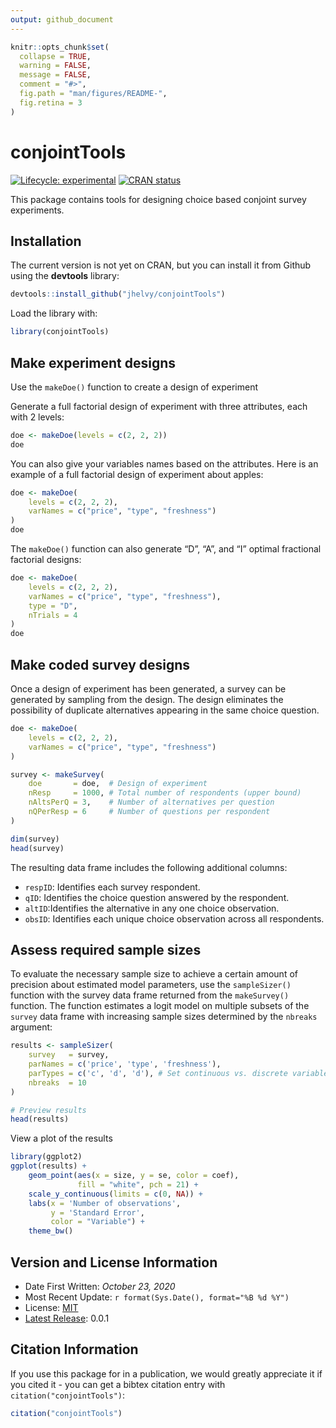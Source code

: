 ```yaml
---
output: github_document
---
```


<!-- README.md is generated from README.Rmd. Please edit that file -->

```r
knitr::opts_chunk$set(
  collapse = TRUE,
  warning = FALSE,
  message = FALSE,
  comment = "#>",
  fig.path = "man/figures/README-",
  fig.retina = 3
)
```

# conjointTools

<!-- badges: start -->
[![Lifecycle:
experimental](https://img.shields.io/badge/lifecycle-experimental-orange.svg)](https://www.tidyverse.org/lifecycle/#experimental)
[![CRAN
status](https://www.r-pkg.org/badges/version/conjointTools)](https://CRAN.R-project.org/package=conjointTools)
<!-- badges: end -->

This package contains tools for designing choice based conjoint survey experiments.

## Installation

The current version is not yet on CRAN, but you can install it from
Github using the **devtools** library:
```r
devtools::install_github("jhelvy/conjointTools")
```

Load the library with:
```r
library(conjointTools)
```

## Make experiment designs

Use the `makeDoe()` function to create a design of experiment

Generate a full factorial design of experiment with three attributes, each with 2 levels:
```r
doe <- makeDoe(levels = c(2, 2, 2))
doe
```

You can also give your variables names based on the attributes. Here is an example of a full factorial design of experiment about apples:
```r
doe <- makeDoe(
    levels = c(2, 2, 2),
    varNames = c("price", "type", "freshness")
)
doe
```

The `makeDoe()` function can also generate "D", "A", and "I" optimal fractional factorial designs:
```r
doe <- makeDoe(
    levels = c(2, 2, 2),
    varNames = c("price", "type", "freshness"),
    type = "D",
    nTrials = 4
)
doe
```

## Make coded survey designs

Once a design of experiment has been generated, a survey can be generated by sampling from the design. The design eliminates the possibility of duplicate alternatives appearing in the same choice question.

```r
doe <- makeDoe(
    levels = c(2, 2, 2),
    varNames = c("price", "type", "freshness")
)
```
```r
survey <- makeSurvey(
    doe       = doe,  # Design of experiment
    nResp     = 1000, # Total number of respondents (upper bound)
    nAltsPerQ = 3,    # Number of alternatives per question
    nQPerResp = 6     # Number of questions per respondent
)

dim(survey)
head(survey)
```

The resulting data frame includes the following additional columns:

- `respID`: Identifies each survey respondent.
- `qID`: Identifies the choice question answered by the respondent.
- `altID`:Identifies the alternative in any one choice observation.
- `obsID`: Identifies each unique choice observation across all respondents.

## Assess required sample sizes

To evaluate the necessary sample size to achieve a certain amount of precision about estimated model parameters, use the `sampleSizer()` function with the survey data frame returned from the `makeSurvey()` function. The function estimates a logit model on multiple subsets of the `survey` data frame with increasing sample sizes determined by the `nbreaks` argument:

```r
results <- sampleSizer(
    survey   = survey,
    parNames = c('price', 'type', 'freshness'),
    parTypes = c('c', 'd', 'd'), # Set continuous vs. discrete variables
    nbreaks  = 10
)

# Preview results
head(results)
```

View a plot of the results

```r
library(ggplot2)
ggplot(results) +
    geom_point(aes(x = size, y = se, color = coef),
               fill = "white", pch = 21) +
    scale_y_continuous(limits = c(0, NA)) +
    labs(x = 'Number of observations',
         y = 'Standard Error',
         color = "Variable") +
    theme_bw()
```

## Version and License Information

- Date First Written: *October 23, 2020*
- Most Recent Update: `r format(Sys.Date(), format="%B %d %Y")`
- License: [MIT](https://github.com/jhelvy/conjointTools/blob/master/LICENSE.md)
- [Latest Release](https://github.com/jhelvy/conjointTools/releases/latest): 0.0.1

## Citation Information

If you use this package for in a publication, we would greatly appreciate it if you cited it - you can get a bibtex citation entry with `citation("conjointTools")`:

```r
citation("conjointTools")
```
